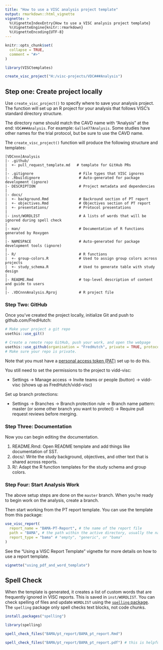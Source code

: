 ```yaml
---
title: "How to use a VISC analysis project template"
output: rmarkdown::html_vignette
vignette: >
  %\VignetteIndexEntry{How to use a VISC analysis project template}
  %\VignetteEngine{knitr::rmarkdown}
  %\VignetteEncoding{UTF-8}
---
```


```r
knitr::opts_chunk$set(
  collapse = TRUE,
  comment = "#>"
)
```

```r
library(VISCtemplates)
```


```r
create_visc_project("H:/visc-projects/VDC###Analysis")
```

## Step one: Create project locally

Use `create_visc_project()` to specify where to save your analysis project. 
The function will set up an R project for your analysis that follows VISC's standard directory structure.

The directory name should match the CAVD name with "Analysis" at the end: `VDC###Analysis`. For example: `Gallo477Analysis`. 
Some studies have other names for the trial protocol, but be sure to use the CAVD name.

The `create_visc_project()` function will produce the following structure and templates:
```
[VDCnnn]Analysis
|- .github/
|  +- pull_request_template.md   # template for GitHub PRs
|
|- .gitignore                     # File types that VISC ignores
|- .Rbuildignore                  # Auto-generated for package development (ignore)
|- DESCRIPTION                    # Project metadata and dependencies 
|
|- docs/
|  +- background.Rmd              # Backround section of PT report
|  +- objectives.Rmd              # Objectives section of PT report
|  +- presentations/              # Protocol presentations
|
|- inst/WORDLIST                  # A lists of words that will be ignored during spell check
|
|- man/                           # Documentation of R functions generated by Roxygen
|
|- NAMESPACE                      # Auto-generated for package development tools (ignore)
|
|- R/                             # R functions
|  +- group-colors.R              # Used to assign group colors across projects
|  +- study_schema.R              # Used to generate table with study design
|
|- README.Rmd                     # top-level description of content and guide to users
|
|- .VDCnnnAnalysis.Rproj          # R project file
```

### Step Two: GitHub

Once you've created the project locally, initialize Git and push to github.com/FredHutch:

```r
# Make your project a git repo
usethis::use_git()

# Create a remote repo GitHub, push your work, and open the webpage
usethis::use_github(organisation = "FredHutch", private = TRUE, protocol = "https")
# Make sure your repo is private.
```

Note that you must have a [personal access token (PAT)](https://happygitwithr.com/github-pat.html) set up to do this.

You still need to set the permissions to the project to vidd-visc:

* Settings &rarr; Manage access &rarr; Invite teams or people (button) &rarr; vidd-visc (shows up as FredHutch/vidd-visc)

Set up branch protections:

* Settings &rarr; Branches &rarr; Branch protection rule &rarr; Branch name pattern: master (or some other branch you want to protect) &rarr; Require pull request reviews before merging. 

### Step Three: Documentation

Now you can begin editing the documentation. 

1. README.Rmd: Open README template and add things like documentation of SST.
2. docs/: Write the study background, objectives, and other text that is shared across reports.
3. R/: Adapt the R function templates for the study schema and group colors.

### Step Four: Start Analysis Work

The above setup steps are done on the `master` branch. When you're ready to begin work on the analysis, create a branch. 

Then start working from the PT report template. You can use the template from this package:

```r
use_visc_report(
  report_name = "BAMA-PT-Report", # the name of the report file
  path = "BAMA", # the path within the active directory, usually the name of the assay
  report_type = "bama" # "empty", "generic", or "bama" 
)
```

See the "Using a VISC Report Template" vignette for more details on how to use a report template.

```r
vignette("using_pdf_and_word_template")
```


## Spell Check

When the template is generated, it creates a list of custom words that are frequently ignored in VISC reports. This is saved in `inst/WORDLIST`. You can check spelling of files and update `WORDLIST` using the [`spelling` package](https://docs.ropensci.org/spelling/). The `spelling` package only spell checks text blocks, not code chunks.

```r
install.packages("spelling")

library(spelling)

spell_check_files("BAMA/pt_report/BAMA_pt_report.Rmd")

spell_check_files("BAMA/pt_report/BAMA_pt_report.pdf") # this is helpful for spell checking captions
```
